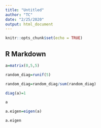 ```yaml
---
title: "Untitled"
author: "TC"
date: "2/25/2020"
output: html_document
---
```


```r
knitr::opts_chunk$set(echo = TRUE)
```

## R Markdown


```r
a=matrix(0,5,5)

random_diag=runif(5)

random_diag=random_diag/sum(random_diag)

diag(a)=1
```

```r
a
```

```r
a.eigen=eigen(a)
```

```r
a.eigen
```


